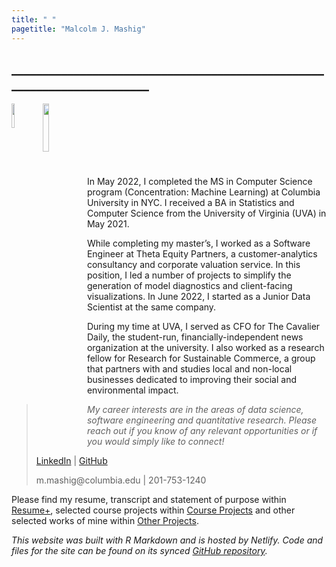 ```yaml
---
title: " "
pagetitle: "Malcolm J. Mashig"
---
```


## ________________________________________________________________________

<img src="images/columbia.jpg" style="width:10%; border:0px solid; margin-right: 0px" align="left">

<img src="images/uva.jpg" style="width:14%; border:0px solid; margin-right: 0px" align="left">

<br>
<br>
<br>
<br>
<br>
<br>

In May 2022, I completed the MS in Computer Science program (Concentration: Machine Learning) at Columbia University in NYC. I received a BA in Statistics and Computer Science from the University of Virginia (UVA) in May 2021.

While completing my master's, I worked as a Software Engineer at Theta Equity Partners, a customer-analytics consultancy and corporate valuation service. In this position, I led a number of projects to simplify the generation of model diagnostics and client-facing visualizations. In June 2022, I started as a Junior Data Scientist at the same company. 

During my time at UVA, I served as CFO for The Cavalier Daily, the student-run, financially-independent news organization at the university. I also worked as a research fellow for Research for Sustainable Commerce, a group that partners with and studies local and non-local businesses dedicated to improving their social and environmental impact.

<blockquote>
*My career interests are in the areas of data science, software engineering and quantitative research. Please reach out if you know of any relevant opportunities or if you would simply like to connect!*

<a href="https://www.linkedin.com/in/malcolm-mashig/" target="_blank">LinkedIn</a> | <a href="https://github.com/MalcolmMashig" target="_blank">GitHub</a>

m.mashig@columbia.edu | 201-753-1240
</blockquote>

Please find my resume, transcript and statement of purpose within [Resume+](https://malcolm-mashig.netlify.app/resume.html), selected course projects within [Course Projects](https://malcolm-mashig.netlify.app/coursework.html) and other selected works of mine within [Other Projects](https://malcolm-mashig.netlify.app/other-projects.html).

*This website was built with R Markdown and is hosted by Netlify. Code and files for the site can be found on its synced <a href="https://github.com/MalcolmMashig/portfolio-website" target="_blank">GitHub repository</a>.*
